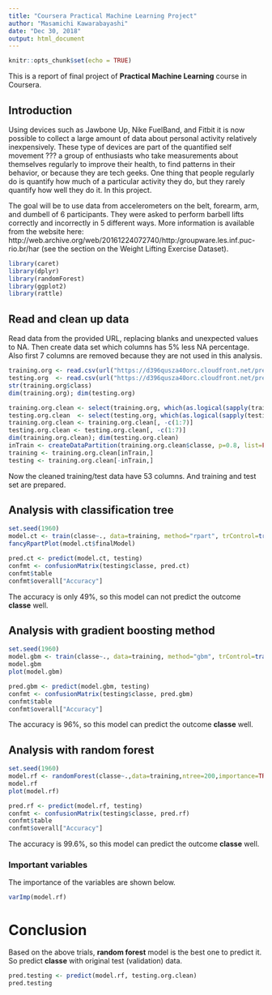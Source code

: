 ```yaml
---
title: "Coursera Practical Machine Learning Project"
author: "Masamichi Kawarabayashi"
date: "Dec 30, 2018"
output: html_document
---
```


```r
knitr::opts_chunk$set(echo = TRUE)
```
This is a report of final project of **Practical Machine Learning** course in Coursera.

## Introduction

Using devices such as Jawbone Up, Nike FuelBand, and Fitbit it is now possible to collect a large amount of data about personal activity relatively inexpensively. These type of devices are part of the quantified self movement ??? a group of enthusiasts who take measurements about themselves regularly to improve their health, to find patterns in their behavior, or because they are tech geeks. One thing that people regularly do is quantify how much of a particular activity they do, but they rarely quantify how well they do it. In this project.

The goal will be to use data from accelerometers on the belt, forearm, arm, and dumbell of 6 participants. They were asked to perform barbell lifts correctly and incorrectly in 5 different ways. More information is available from the website here: http://web.archive.org/web/20161224072740/http:/groupware.les.inf.puc-rio.br/har (see the section on the Weight Lifting Exercise Dataset).

```r
library(caret)
library(dplyr)
library(randomForest)
library(ggplot2)
library(rattle)
```

## Read and clean up data

Read data from the provided URL, replacing blanks and unexpected values to NA. Then create data set which columns has 5% less NA percentage. Also first 7 columns are removed because they are not used in this analysis.

```r
training.org <- read.csv(url("https://d396qusza40orc.cloudfront.net/predmachlearn/pml-training.csv"), header=TRUE, na.strings=c("NA","#DIV/0!",""))
testing.org  <- read.csv(url("https://d396qusza40orc.cloudfront.net/predmachlearn/pml-testing.csv"), header=TRUE, na.strings=c("NA","#DIV/0!",""))
str(training.org$class)
dim(training.org); dim(testing.org)
```

```r
training.org.clean <- select(training.org, which(as.logical(sapply(training.org, function(y) sum(is.na(y)))/dim(training.org)[1]<0.05)))
testing.org.clean  <- select(testing.org, which(as.logical(sapply(testing.org, function(y) sum(is.na(y)))/dim(testing.org)[1]<0.05)))
training.org.clean <- training.org.clean[, -c(1:7)]
testing.org.clean <- testing.org.clean[, -c(1:7)]
dim(training.org.clean); dim(testing.org.clean)
inTrain <- createDataPartition(training.org.clean$classe, p=0.8, list=FALSE)
training <- training.org.clean[inTrain,]
testing <- training.org.clean[-inTrain,]
```
Now the cleaned training/test data have 53 columns. And training and test set are prepared.

## Analysis with classification tree

```r
set.seed(1960)
model.ct <- train(classe~., data=training, method="rpart", trControl=trainControl(method="cv", number=5))
fancyRpartPlot(model.ct$finalModel)
```


```r
pred.ct <- predict(model.ct, testing)
confmt <- confusionMatrix(testing$classe, pred.ct)
confmt$table
confmt$overall["Accuracy"]
```
The accuracy is only 49%, so this model can not predict the outcome **classe** well.

## Analysis with gradient boosting method

```r
set.seed(1960)
model.gbm <- train(classe~., data=training, method="gbm", trControl=trainControl(method="cv", number=5), verbose=FALSE)
model.gbm
plot(model.gbm)
```


```r
pred.gbm <- predict(model.gbm, testing)
confmt <- confusionMatrix(testing$classe, pred.gbm)
confmt$table
confmt$overall["Accuracy"]
```
The accuracy is 96%, so this model can predict the outcome **classe** well.

## Analysis with random forest

```r
set.seed(1960)
model.rf <- randomForest(classe~.,data=training,ntree=200,importance=TRUE)
model.rf
plot(model.rf)
```


```r
pred.rf <- predict(model.rf, testing)
confmt <- confusionMatrix(testing$classe, pred.rf)
confmt$table
confmt$overall["Accuracy"]
```
The accuracy is 99.6%, so this model can predict the outcome **classe** well.

### Important variables
The importance of the variables are shown below.
```r
varImp(model.rf)
```

# Conclusion

Based on the above trials, **random forest** model is the best one to predict it. So predict **classe** with original test (validation) data.

```r
pred.testing <- predict(model.rf, testing.org.clean)
pred.testing
```